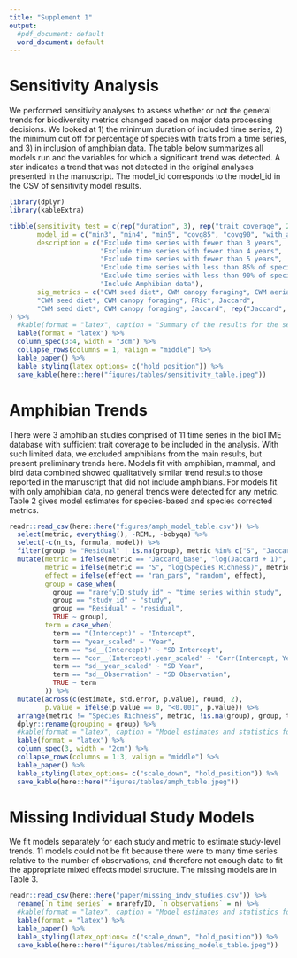 ```yaml
---
title: "Supplement 1"
output:
  #pdf_document: default
  word_document: default
---
```


# Sensitivity Analysis 

We performed sensitivity analyses to assess whether or not the general trends for biodiversity metrics changed based on major data processing decisions. We looked at 1) the minimum duration of included time series, 2) the minimum cut off for percentage of species with traits from a time series, and 3) in inclusion of amphibian data. The table below summarizes all models run and the variables for which a significant trend was detected. A star indicates a trend that was not detected in the original analyses presented in the manuscript. The model_id corresponds to the model_id in the CSV of sensitivity model results.

```r
library(dplyr)
library(kableExtra)

tibble(sensitivity_test = c(rep("duration", 3), rep("trait coverage", 2), "amphibians"), 
       model_id = c("min3", "min4", "min5", "covg85", "covg90", "with_amph"),
       description = c("Exclude time series with fewer than 3 years",
                       "Exclude time series with fewer than 4 years",
                       "Exclude time series with fewer than 5 years",
                       "Exclude time series with less than 85% of species with trait data",
                       "Exclude time series with less than 90% of species with trait data",
                       "Include Amphibian data"),
       sig_metrics = c("CWM seed diet*, CWM canopy foraging*, CWM aerial foraging, Jaccard", 
       "CWM seed diet*, CWM canopy foraging*, FRic*, Jaccard", 
       "CWM seed diet*, CWM canopy foraging*, Jaccard", rep("Jaccard", 3))
) %>% 
  #kable(format = "latex", caption = "Summary of the results for the sensitivity analyses, including those for duration of time series, trait coverage, and amphibian inclusion.") %>%
  kable(format = "latex") %>%
  column_spec(3:4, width = "3cm") %>%
  collapse_rows(columns = 1, valign = "middle") %>%
  kable_paper() %>%
  kable_styling(latex_options= c("hold_position")) %>%
  save_kable(here::here("figures/tables/sensitivity_table.jpeg"))
```

# Amphibian Trends

There were 3 amphibian studies comprised of 11 time series in the bioTIME database with sufficient trait coverage to be included in the analysis. With such limited data, we excluded amphibians from the main results, but present preliminary trends here. Models fit with amphibian, mammal, and bird data combined showed qualitatively similar trend results to those reported in the manuscript that did not include amphibians. For models fit with only amphibian data, no general trends were detected for any metric. Table 2 gives model estimates for species-based and species corrected metrics.

```r
readr::read_csv(here::here("figures/amph_model_table.csv")) %>%
  select(metric, everything(), -REML, -bobyqa) %>%
  select(-c(n_ts, formula, model)) %>%
  filter(group != "Residual" | is.na(group), metric %in% c("S", "Jaccard_base", "SES_FRic", "SES_FEve", "SES_FDiv")) %>%
  mutate(metric = ifelse(metric == "Jaccard_base", "log(Jaccard + 1)", metric),
         metric = ifelse(metric == "S", "log(Species Richness)", metric),
         effect = ifelse(effect == "ran_pars", "random", effect),
         group = case_when(
           group == "rarefyID:study_id" ~ "time series within study",
           group == "study_id" ~ "study",
           group == "Residual" ~ "residual",
           TRUE ~ group),
         term = case_when(
           term == "(Intercept)" ~ "Intercept",
           term == "year_scaled" ~ "Year",
           term == "sd__(Intercept)" ~ "SD Intercept",
           term == "cor__(Intercept).year_scaled" ~ "Corr(Intercept, Year)",
           term == "sd__year_scaled" ~ "SD Year",
           term == "sd__Observation" ~ "SD Observation",
           TRUE ~ term
         )) %>%
  mutate(across(c(estimate, std.error, p.value), round, 2),
         p.value = ifelse(p.value == 0, "<0.001", p.value)) %>%
  arrange(metric != "Species Richness", metric, !is.na(group), group, term == "Corr(Intercept, Year)", term) %>%
  dplyr::rename(grouping = group) %>%
  #kable(format = "latex", caption = "Model estimates and statistics for general trend models for species richness, Jaccard similarity, and standardized functional diversity metrics for Amphibian time series.") %>%
  kable(format = "latex") %>%
  column_spec(3, width = "2cm") %>%
  collapse_rows(columns = 1:3, valign = "middle") %>%
  kable_paper() %>%
  kable_styling(latex_options= c("scale_down", "hold_position")) %>%
  save_kable(here::here("figures/tables/amph_table.jpeg"))
```

# Missing Individual Study Models

We fit models separately for each study and metric to estimate study-level trends. 11 models could not be fit because there were to many time series relative to the number of observations, and therefore not enough data to fit the appropriate mixed effects model structure. The missing models are in Table 3. 

```r
readr::read_csv(here::here("paper/missing_indv_studies.csv")) %>%
  rename(`n time series` = nrarefyID, `n observations` = n) %>%
  #kable(format = "latex", caption = "Model estimates and statistics for general trend models for species richness, Jaccard similarity, and standardized functional diversity metrics for Amphibian time series.") %>%
  kable(format = "latex") %>%
  kable_paper() %>%
  kable_styling(latex_options= c("scale_down", "hold_position")) %>%
  save_kable(here::here("figures/tables/missing_models_table.jpeg"))
```

